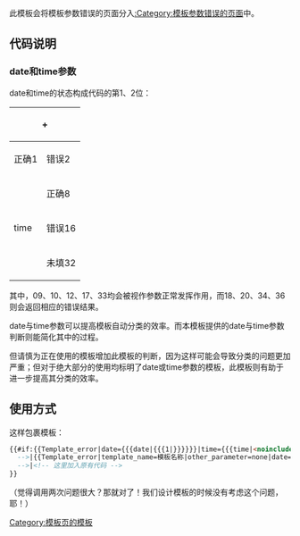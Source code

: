 <noinclude>{{template doc page viewed directly}}</noinclude>
<!-- 在本行下編輯模板說明 -->
此模板会将模板参数错误的页面分入[[:Category:模板参数错误的页面]]中。

== 代码说明 ==

=== date和time参数 ===
date和time的状态构成代码的第1、2位：
{|class="wikitable"
|-
!colspan=2 rowspan=2| +
!colspan=3|date
|-
!正确1!!错误2!!未填4
|-
!rowspan=3|time!!正确8
|09
|10
|12
|-
!错误16
|17
|18
|20
|-
!未填32
|33
|34
|36
|}

其中，09、10、12、17、33均会被视作参数正常发挥作用，而18、20、34、36则会返回相应的错误结果。

date与time参数可以提高模板自动分类的效率。而本模板提供的date与time参数判断则能简化其中的过程。

但请慎为正在使用的模板增加此模板的判断，因为这样可能会导致分类的问题更加严重；但对于绝大部分的使用均标明了date或time参数的模板，此模板则有助于进一步提高其分类的效率。

== 使用方式 ==
这样包裹模板：
<syntaxhighlight lang=html>
{{#if:{{Template_error|date={{{date|{{{1|}}}}}}|time={{{time|<noinclude>1976-09-09</noinclude>}}}}}<!--
  -->|{{Template_error|template_name=模板名称|other_parameter=none|date={{{date|}}}|time={{{time|<noinclude>1976-09-09</noinclude>}}}}}<!--
  -->|<!-- 这里加入原有代码 -->
}}
</syntaxhighlight>
（觉得调用两次问题很大？那就对了！我们设计模板的时候没有考虑这个问题，耶！）

<includeonly>
<!-- 本行下加入模板的分類 -->
[[Category:模板页的模板]]

<!-- 本行下加入模板的跨語言鏈接 -->

</includeonly>